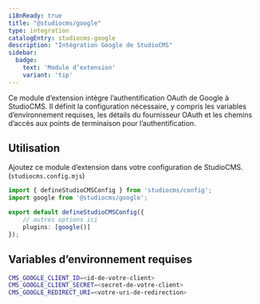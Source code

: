 ```yaml
---
i18nReady: true
title: "@studiocms/google"
type: integration
catalogEntry: studiocms-google
description: "Intégration Google de StudioCMS"
sidebar:
  badge: 
    text: 'Module d’extension'
    variant: 'tip'
---
```



Ce module d’extension intègre l’authentification OAuth de Google à StudioCMS. Il définit la configuration nécessaire, y compris les variables d’environnement requises, les détails du fournisseur OAuth et les chemins d’accès aux points de terminaison pour l’authentification.

## Utilisation

Ajoutez ce module d’extension dans votre configuration de StudioCMS. (`studiocms.config.mjs`)

```ts title="studiocms.config.mjs"
import { defineStudioCMSConfig } from 'studiocms/config';
import google from '@studiocms/google';

export default defineStudioCMSConfig({
    // autres options ici
    plugins: [google()]
});
```

## Variables d’environnement requises

```sh title=".env"
CMS_GOOGLE_CLIENT_ID=<id-de-votre-client>
CMS_GOOGLE_CLIENT_SECRET=<secret-de-votre-client>
CMS_GOOGLE_REDIRECT_URI=<votre-uri-de-redirection>
```
